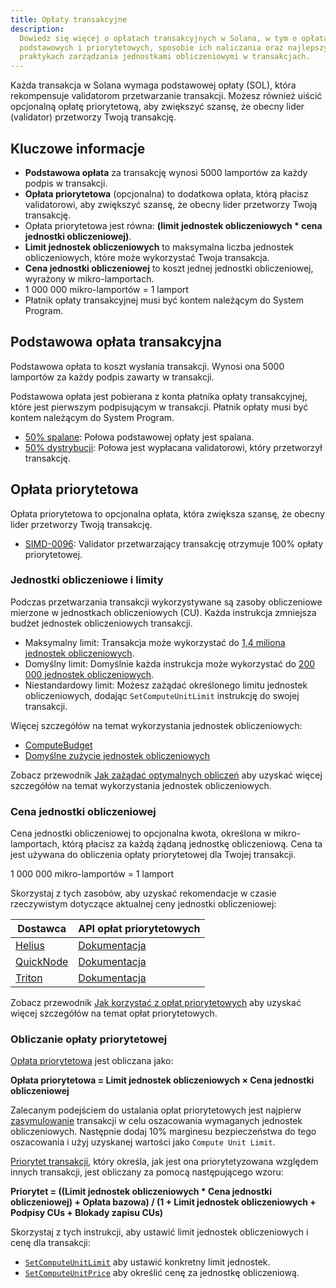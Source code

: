 ```yaml
---
title: Opłaty transakcyjne
description:
  Dowiedz się więcej o opłatach transakcyjnych w Solana, w tym o opłatach
  podstawowych i priorytetowych, sposobie ich naliczania oraz najlepszych
  praktykach zarządzania jednostkami obliczeniowymi w transakcjach.
---
```


Każda transakcja w Solana wymaga podstawowej opłaty (SOL), która rekompensuje
validatorom przetwarzanie transakcji. Możesz również uiścić opcjonalną opłatę
priorytetową, aby zwiększyć szansę, że obecny lider (validator) przetworzy Twoją
transakcję.

## Kluczowe informacje

- **Podstawowa opłata** za transakcję wynosi 5000 lamportów za każdy podpis w
  transakcji.
- **Opłata priorytetowa** (opcjonalna) to dodatkowa opłata, którą płacisz
  validatorowi, aby zwiększyć szansę, że obecny lider przetworzy Twoją
  transakcję.
- Opłata priorytetowa jest równa: **(limit jednostek obliczeniowych \* cena
  jednostki obliczeniowej)**.
- **Limit jednostek obliczeniowych** to maksymalna liczba jednostek
  obliczeniowych, które może wykorzystać Twoja transakcja.
- **Cena jednostki obliczeniowej** to koszt jednej jednostki obliczeniowej,
  wyrażony w mikro-lamportach.
- 1 000 000 mikro-lamportów = 1 lamport
- Płatnik opłaty transakcyjnej musi być kontem należącym do System Program.

## Podstawowa opłata transakcyjna

Podstawowa opłata to koszt wysłania transakcji. Wynosi ona 5000 lamportów za
każdy podpis zawarty w transakcji.

Podstawowa opłata jest pobierana z konta płatnika opłaty transakcyjnej, które
jest pierwszym podpisującym w transakcji. Płatnik opłaty musi być kontem
należącym do System Program.

- [50% spalane](https://github.com/anza-xyz/agave/blob/v2.1.13/sdk/fee-calculator/src/lib.rs#L70):
  Połowa podstawowej opłaty jest spalana.
- [50% dystrybucji](https://github.com/anza-xyz/agave/blob/e621336acad4f5d6e5b860eaa1b074b01c99253c/runtime/src/bank/fee_distribution.rs#L58-L62):
  Połowa jest wypłacana validatorowi, który przetworzył transakcję.

## Opłata priorytetowa

Opłata priorytetowa to opcjonalna opłata, która zwiększa szansę, że obecny lider
przetworzy Twoją transakcję.

- [SIMD-0096](https://github.com/solana-foundation/solana-improvement-documents/blob/main/proposals/0096-reward-collected-priority-fee-in-entirety.md):
  Validator przetwarzający transakcję otrzymuje 100% opłaty priorytetowej.

### Jednostki obliczeniowe i limity

Podczas przetwarzania transakcji wykorzystywane są zasoby obliczeniowe mierzone
w jednostkach obliczeniowych (CU). Każda instrukcja zmniejsza budżet jednostek
obliczeniowych transakcji.

- Maksymalny limit: Transakcja może wykorzystać do
  [1,4 miliona jednostek obliczeniowych](https://github.com/anza-xyz/agave/blob/v2.1.13/compute-budget/src/compute_budget_limits.rs#L14).
- Domyślny limit: Domyślnie każda instrukcja może wykorzystać do
  [200 000 jednostek obliczeniowych](https://github.com/anza-xyz/agave/blob/v2.1.13/compute-budget/src/compute_budget_limits.rs#L10).
- Niestandardowy limit: Możesz zażądać określonego limitu jednostek
  obliczeniowych, dodając `SetComputeUnitLimit` instrukcję do swojej transakcji.

Więcej szczegółów na temat wykorzystania jednostek obliczeniowych:

- [ComputeBudget](https://github.com/anza-xyz/agave/blob/v2.1.13/compute-budget/src/compute_budget.rs#L22-L130)
- [Domyślne zużycie jednostek obliczeniowych](https://github.com/anza-xyz/agave/blob/v2.1.13/compute-budget/src/compute_budget.rs#L149-L197)

Zobacz przewodnik
[Jak zażądać optymalnych obliczeń](/developers/guides/advanced/how-to-request-optimal-compute)
aby uzyskać więcej szczegółów na temat wykorzystania jednostek obliczeniowych.

### Cena jednostki obliczeniowej

Cena jednostki obliczeniowej to opcjonalna kwota, określona w mikro-lamportach,
którą płacisz za każdą żądaną jednostkę obliczeniową. Cena ta jest używana do
obliczenia opłaty priorytetowej dla Twojej transakcji.

<Callout>1 000 000 mikro-lamportów = 1 lamport</Callout>

Skorzystaj z tych zasobów, aby uzyskać rekomendacje w czasie rzeczywistym
dotyczące aktualnej ceny jednostki obliczeniowej:

| Dostawca                                | API opłat priorytetowych                                                         |
| --------------------------------------- | -------------------------------------------------------------------------------- |
| [Helius](https://www.helius.dev/)       | [Dokumentacja](https://docs.helius.dev/solana-apis/priority-fee-api)             |
| [QuickNode](https://www.quicknode.com/) | [Dokumentacja](https://marketplace.quicknode.com/add-on/solana-priority-fee)     |
| [Triton](https://triton.one/)           | [Dokumentacja](https://docs.triton.one/chains/solana/improved-priority-fees-api) |

Zobacz przewodnik
[Jak korzystać z opłat priorytetowych](/developers/guides/advanced/how-to-use-priority-fees)
aby uzyskać więcej szczegółów na temat opłat priorytetowych.

### Obliczanie opłaty priorytetowej

[Opłata priorytetowa](https://github.com/anza-xyz/agave/blob/v2.2.14/compute-budget/src/compute_budget_limits.rs#L47-L48)
jest obliczana jako:

**Opłata priorytetowa = Limit jednostek obliczeniowych × Cena jednostki
obliczeniowej**

Zalecanym podejściem do ustalania opłat priorytetowych jest najpierw
[zasymulowanie](/developers/guides/advanced/how-to-request-optimal-compute)
transakcji w celu oszacowania wymaganych jednostek obliczeniowych. Następnie
dodaj 10% marginesu bezpieczeństwa do tego oszacowania i użyj uzyskanej wartości
jako `Compute Unit Limit`.

[Priorytet transakcji](https://github.com/anza-xyz/agave/blob/v2.2.14/core/src/banking_stage/transaction_scheduler/receive_and_buffer.rs#L646),
który określa, jak jest ona priorytetyzowana względem innych transakcji, jest
obliczany za pomocą następującego wzoru:

**Priorytet = ((Limit jednostek obliczeniowych \* Cena jednostki
obliczeniowej) + Opłata bazowa) / (1 + Limit jednostek obliczeniowych + Podpisy
CUs + Blokady zapisu CUs)**

Skorzystaj z tych instrukcji, aby ustawić limit jednostek obliczeniowych i cenę
dla transakcji:

- [`SetComputeUnitLimit`](https://github.com/anza-xyz/agave/blob/v2.1.13/sdk/src/compute_budget.rs#L42-L44)
  aby ustawić konkretny limit jednostek.
- [`SetComputeUnitPrice`](https://github.com/anza-xyz/agave/blob/v2.1.13/sdk/src/compute_budget.rs#L48-L50)
  aby określić cenę za jednostkę obliczeniową.

<Callout>
